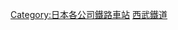 {{Commonscat|Stations of Seibu Railway}}

[[Category:日本各公司鐵路車站|Category:日本各公司鐵路車站]]
[[Category:西武鐵道|]]
{{DEFAULTSORT:Seibu}}